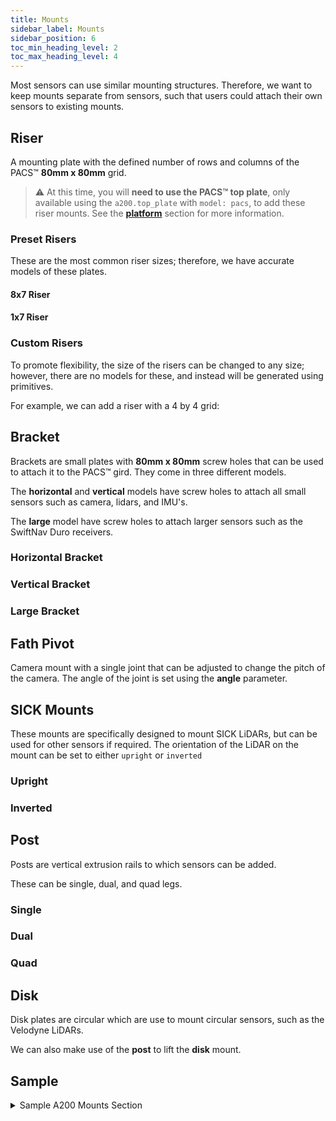 ```yaml
---
title: Mounts
sidebar_label: Mounts
sidebar_position: 6
toc_min_heading_level: 2
toc_max_heading_level: 4
---
```


Most sensors can use similar mounting structures. Therefore, we want to keep mounts separate from sensors, such that users could attach their own sensors to existing mounts.

## Riser
A mounting plate with the defined number of rows and columns of the PACS™ **80mm x 80mm** grid.
> :warning: At this time, you will **need to use the PACS™ top plate**, only available using the `a200.top_plate` with `model: pacs`, to add these riser mounts. See the [**platform**](./platform.mdx) section for more information.

### Preset Risers
These are the most common riser sizes; therefore, we have accurate models of these plates.

#### 8x7 Riser
<Riser8x7/>

#### 1x7 Riser
<Riser1x7/>

### Custom Risers
To promote flexibility, the size of the risers can be changed to any size; however, there are no models for these, and instead will be generated using primitives.

For example, we can add a riser with a 4 by 4 grid:
<Riser4x4/>

## Bracket
Brackets are small plates with **80mm x 80mm** screw holes that can be used to attach it to the PACS™ gird. They come in three different models.

The **horizontal** and **vertical** models have screw holes to attach all small sensors such as camera, lidars, and IMU's.

The **large** model have screw  holes to attach larger sensors such as the SwiftNav Duro receivers.

### Horizontal Bracket
<BracketHorizontal/>

### Vertical Bracket
<BracketVertical/>

### Large Bracket
<BracketLarge/>

## Fath Pivot
Camera mount with a single joint that can be adjusted to change the pitch of the camera. The angle of the joint is set using the **angle** parameter.
<FathPivot/>

## SICK Mounts
These mounts are specifically designed to mount SICK LiDARs, but can be used for other sensors if required.
The orientation of the LiDAR on the mount can be set to either `upright` or `inverted`

### Upright
<SickUpright/>

### Inverted
<SickInverted/>

## Post
Posts are vertical extrusion rails to which sensors can be added.

These can be single, dual, and quad legs.

### Single
<PostSingle/>

### Dual
<PostDual/>

### Quad
<PostQuad/>

## Disk
Disk plates are circular which are use to mount circular sensors, such as the Velodyne LiDARs.
<Disk/>

We can also make use of the **post** to lift the **disk** mount.
<DiskPost/>


## Sample

<details><summary>Sample A200 Mounts Section</summary>
<p>

<center>
  <figure>
    <img
      src={require("../img/husky_accessories_0.png").default}
      width="500"
    />
    <figcaption>Husky A200 with Covered User Bay</figcaption>
  </figure>
</center>

In this sample, we will add a **bracket** to mount a LiDAR to the front of the **Husky A200**.

We select the **_top_plate_mount_d1_**, i.e. the middle (**d**), front (**1**), 80mm x 80mm mounting location on the **pacs** top plate.

```yaml
bracket:
  - parent: top_plate_mount_d1
    xyz: [0.0, 0.0, 0.0]
    rpy: [0.0, 0.0, 0.0]
    model: horizontal
```

<center>
  <figure>
    <img
      src={require("../img/husky_mounts_0.png").default}
      width="500"
    />
    <figcaption>Husky A200 with D1 Bracket</figcaption>
  </figure>
</center>

Then, we want to add a camera to the sensor arch. However, we will complicate things by adding it upside down to the extrusion.

We choose a **fath_pivot** mount, and then we set its **parent** to the **_sensor_arch_mount_**.

Using the **xyz** entry, we lower the mount by 21mm to get it under the sensor arch; then, we roll it by PI to get it upside down.

```yaml
fath_pivot:
  - parent: sensor_arch_mount # mount atop the sensor arch
    xyz: [0.0, 0.0, -0.021] # lower pivot mount to below the sensor arch
    rpy: [3.1415, 0.0, 0.0] # roll pivot mount to flip it upside down
    angle: 0.0
```

<center>
  <figure>
    <img
      src={require("../img/husky_mounts_1.png").default}
      width="500"
    />
    <figcaption>Husky A200 with upside down Fath Pivot Mount</figcaption>
  </figure>
</center>

Since we did not need a riser, we leave that section empty; the resulting **mounts** section:

```yaml
mounts:
  bracket:
    - parent: top_plate_mount_d1
      xyz: [0.0, 0.0, 0.0]
      rpy: [0.0, 0.0, 0.0]
      model: horizontal
  fath_pivot:
    - parent: sensor_arch_mount
      xyz: [0.0, 0.0, -0.021]
      rpy: [3.1415, 0.0, 0.0]
      angle: 0.0
  riser: []
  sick: []
  post: []
  disk: []
```

</p>
</details>
